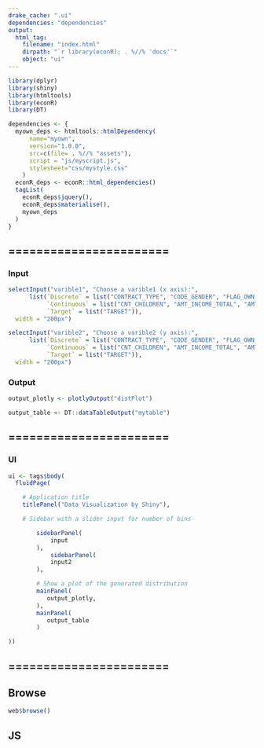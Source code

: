 ```yaml
---
drake_cache: ".ui"
dependencies: "dependencies"
output:
  html_tag:
    filename: "index.html"
    dirpath: "`r library(econR); . %//% 'docs'`"
    object: "ui"
---
```



```r
library(dplyr)
library(shiny)
library(htmltools)
library(econR)
library(DT)
```

```r
dependencies <- {
  myown_deps <- htmltools::htmlDependency(
      name="myown",
      version="1.0.0",
      src=c(file= . %//% "assets"),
      script = "js/myscript.js",
      stylesheet="css/mystyle.css"
    )
  econR_deps <- econR::html_dependencies()
  tagList(
    econR_deps$jquery(),
    econR_deps$materialise(),
    myown_deps
  )
}
```


## =======================

### Input

```r
selectInput("varible1", "Choose a varible1 (x axis):",
      list(`Discrete` = list("CONTRACT_TYPE", "CODE_GENDER", "FLAG_OWN_CAR", "FLAG_OWN_REALTY"),
           `Continuous` = list("CNT_CHILDREN", "AMT_INCOME_TOTAL", "AMT_CREDIT", "AMT_ANNUITY"),
           `Target` = list("TARGET")),
  width = "200px")

```

```r
selectInput("varible2", "Choose a varible2 (y axis):",
      list(`Discrete` = list("CONTRACT_TYPE", "CODE_GENDER", "FLAG_OWN_CAR", "FLAG_OWN_REALTY"),
           `Continuous` = list("CNT_CHILDREN", "AMT_INCOME_TOTAL", "AMT_CREDIT", "AMT_ANNUITY"),
           `Target` = list("TARGET")),
  width = "200px")

```

### Output

```r
output_plotly <- plotlyOutput("distPlot")
```

```r
output_table <- DT::dataTableOutput("mytable")

```


## =======================

### UI

```r
ui <- tags$body(
  fluidPage(

    # Application title
    titlePanel("Data Visualization by Shiny"),

    # Sidebar with a slider input for number of bins 

        sidebarPanel(
            input
        ),
            sidebarPanel(
            input2
        ),

        # Show a plot of the generated distribution
        mainPanel(
           output_plotly,
        ),
        mainPanel(
           output_table
        )

))
```



## =======================


## Browse

```r
web$browse()
```





## JS


<!--JS end-->
